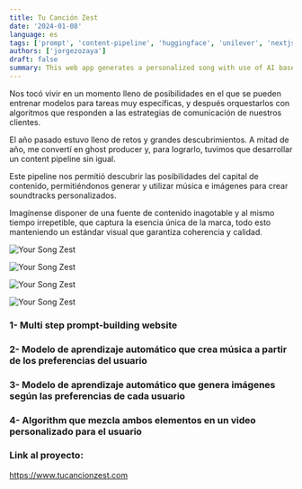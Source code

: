 ```yaml
---
title: Tu Canción Zest
date: '2024-01-08'
language: es
tags: ['prompt', 'content-pipeline', 'huggingface', 'unilever', 'nextjs']
authors: ['jorgezozaya']
draft: false
summary: This web app generates a personalized song with use of AI based on user input.
---
```



Nos tocó vivir en un momento lleno de posibilidades en el que se pueden entrenar modelos para tareas muy específicas, y después orquestarlos con algoritmos que responden a las estrategias de comunicación de nuestros clientes.

El año pasado estuvo lleno de retos y grandes descubrimientos. A mitad de año, me convertí en ghost producer y, para lograrlo, tuvimos que desarrollar un content pipeline sin igual.

Este pipeline nos permitió descubrir las posibilidades del capital de contenido, permitiéndonos generar y utilizar música e imágenes para crear soundtracks personalizados. 

Imagínense disponer de una fuente de contenido inagotable y al mismo tiempo irrepetible, que captura la esencia única de la marca, todo esto manteniendo un estándar visual que garantiza coherencia y calidad.


![Your Song Zest](https://res.cloudinary.com/dbtnomqnj/image/upload/v1732847959/portfolio/Screenshot_2024-11-28_at_5.08.20_PM_iyuw7j.jpg)

![Your Song Zest](https://res.cloudinary.com/dbtnomqnj/image/upload/v1732847959/portfolio/Screenshot_2024-11-28_at_5.08.36_PM_avtbdd.jpg)

![Your Song Zest](https://res.cloudinary.com/dbtnomqnj/image/upload/v1732847959/portfolio/Screenshot_2024-11-28_at_5.09.02_PM_t2jsck.jpg)

![Your Song Zest](https://res.cloudinary.com/dbtnomqnj/image/upload/v1732847959/portfolio/Screenshot_2024-11-28_at_5.09.30_PM_rnq8cu.jpg)


### 1- Multi step prompt-building website

### 2- Modelo de aprendizaje automático que crea música a partir de los preferencias del usuario

### 3- Modelo de aprendizaje automático que genera imágenes según las preferencias de cada usuario

### 4- Algorithm que mezcla ambos elementos en un video personalizado para el usuario



### Link al proyecto:

https://www.tucancionzest.com

